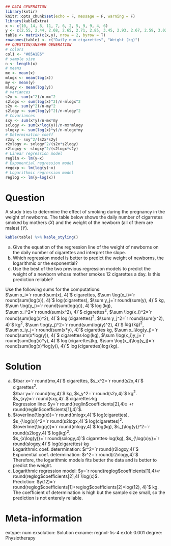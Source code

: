 
```r
## DATA GENERATION
library(kntir)
knitr::opts_chunk$set(echo = F, message = F, warning = F)
library(kableExtra)
x <- c(10, 14, 8, 11, 7, 6, 2, 5, 9, 9, 4, 6)
y <- c(2.55, 2.44, 2.68, 2.65, 2.71, 2.85, 3.45, 2.93, 2.67, 2.59, 3.02, 2.72)
table <- matrix(c(x,y), nrow = 2, byrow = T)
rownames(table) <- c("Daily num cigarettes", "Weight (kg)")
## QUESTION/ANSWER GENERATION
# colors
col1 <- "#05A1E6"
# sample size
n <- length(x)
# means
mx <- mean(x)
mlogx <- mean(log(x))
my <- mean(y)
mlogy <- mean(log(y))
# variances
s2x <- sum(x^2)/n-mx^2
s2logx <- sum(log(x)^2)/n-mlogx^2
s2y <- sum(y^2)/n-my^2
s2logy <- sum(log(y)^2)/n-mlogy^2
# Covariances
sxy <- sum(x*y)/n-mx*my
sxlogy <- sum(x*log(y))/n-mx*mlogy
slogxy <- sum(log(x)*y)/n-mlogx*my
# Determination coeff
r2xy <- sxy^2/(s2x*s2y)
r2xlogy <- sxlogy^2/(s2x*s2logy)
r2logxy <- slogxy^2/(s2logx*s2y)
# Linear regression model
reglin <- lm(y~x)
# Exponential regression model
regexp <- lm(log(y)~x)
# Logarithmic regression model
reglog <- lm(y~log(x))
```

Question
========
A study tries to determine the effect of smoking during the pregnancy in the weight of newborns. The table below shows the daily number of cigarretes smoked by mothers ($X$) and the weight of the newborn (all of them are males) ($Y$).

```r
kable(table) %>% kable_styling()
```

a. Give the equation of the regression line of the weight of newborns on the daily number of cigarettes and interpret the slope.
a. Which regression model is better to predict the weight of newborns, the  logarithmic or the exponential?
a. Use the best of the two previous regression models to predict the weight of a newborn whose mother smokes 12 cigarettes a day. Is this prediction reliable?

Use the following sums for the computations:  
$\sum x_i=`r round(sum(x), 4)`$ cigarettes, $\sum \log(x_i)=`r round(sum(log(x)), 4)`$ $\log(\mbox{cigarettes})$, $\sum y_j=`r round(sum(y), 4)`$ kg, $\sum \log(y_j)=`r round(sum(log(y)), 4)`$ $\log(\mbox{kg})$,  
$\sum x_i^2=`r round(sum(x^2), 4)`$ cigarettes$^2$, $\sum \log(x_i)^2=`r round(sum(log(x)^2), 4)`$ $\log(\mbox{cigarettes})^2$, $\sum y_j^2=`r round(sum(y^2), 4)`$ kg$^2$, $\sum \log(y_j)^2=`r round(sum(log(y)^2), 4)`$ $\log(\mbox{kg})^2$,  
$\sum x_iy_j=`r round(sum(x*y), 4)`$ cigarettes$\cdot$kg, $\sum x_i\log(y_j)=`r round(sum(x*log(y)), 4)`$ cigarettes$\cdot\log(\mbox{kg})$, $\sum \log(x_i)y_j=`r round(sum(log(x)*y), 4)`$ $\log(\mbox{cigarettes})$kg, $\sum \log(x_i)\log(y_j)=`r round(sum(log(x)*log(y)), 4)`$ $\log(\mbox{cigarettes})\log(\mbox{kg})$.

Solution
========
a. $\bar x=`r round(mx,4)`$ cigarettes, $s_x^2=`r round(s2x,4)`$ cigarettes$^2$.  
$\bar y=`r round(my,4)`$ kg, $s_y^2=`r round(s2y,4)`$ kg$^2$.  
$s_{xy}=`r round(sxy,4)`.$ cigarettes$\cdot$kg  
Regression line: $y=`r round(reglin$coefficients[2],4)`x + `r round(reglin$coefficients[1],4)`$.
a. $\overline{\log(x)}=`r round(mlogx,4)`$ log(cigarettes), $s_{\log(x)}^2=`r round(s2logx,4)`$ log(cigarettes)$^2$.  
$\overline{\log(y)}=`r round(mlogy,4)`$ log(kg), $s_{\log(y)}^2=`r round(s2logy,4)`$ log(kg)$^2$.  
$s_{x\log(y)}=`r round(sxlogy,4)`$ cigarettes$\cdot$log(kg), $s_{\log(x)y}=`r round(slogxy,4)`$ log(cigarettes)$\cdot$kg  
Logarithmic coef. determination: $r^2=`r round(r2logxy,4)`$  
Exponential coef. determination: $r^2=`r round(r2xlogy,4)`$  
Therefore, the logarithmic models fits better the data and is better to predict the weight.
a. Logarithmic regression model: $y=`r round(reglog$coefficients[1],4)`+`r round(reglog$coefficients[2],4)`\log(x)$.  
Prediction: $y(12)=`r round(reglog$coefficients[1]+reglog$coefficients[2]*log(12), 4)`$ kg.
The coefficient of determination is high but the sample size small, so the prediction is not enterely reliable.

Meta-information 
================
extype: num
exsolution: Solution
exname: regnol-fis-4
extol: 0.001
degree: Physiotherapy
 
